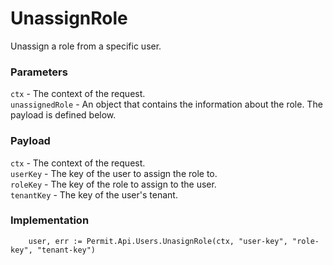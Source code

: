 # UnassignRole

Unassign a role from a specific user.

### Parameters
`ctx` -  The context of the request.<br/>
`unassignedRole` - An object that contains the information about the role. The payload is defined below.<br/>

### Payload

`ctx` -  The context of the request.<br/>
`userKey` - The key of the user to assign the role to.<br/>
`roleKey` - The key of the role to assign to the user.<br/>
`tenantKey` - The key of the user's tenant.<br/>

### Implementation

```golang
	user, err := Permit.Api.Users.UnasignRole(ctx, "user-key", "role-key", "tenant-key")
```
